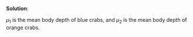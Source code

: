 **Solution**:

$\mu_1$ is the mean body depth of blue crabs, and $\mu_2$ is the mean body depth of orange crabs.

